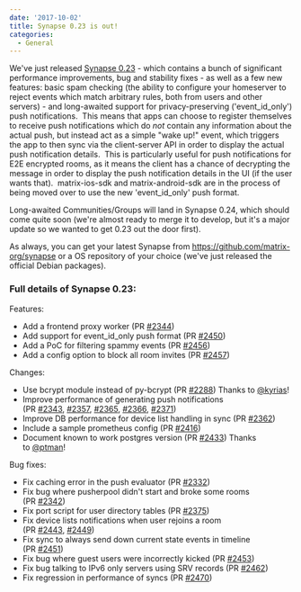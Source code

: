 ```yaml
---
date: '2017-10-02'
title: Synapse 0.23 is out!
categories:
  - General
---
```


We've just released <a href="https://github.com/matrix-org/synapse/releases/tag/v0.23.0">Synapse 0.23</a> - which contains a bunch of significant performance improvements, bug and stability fixes - as well as a few new features: basic spam checking (the ability to configure your homeserver to reject events which match arbitrary rules, both from users and other servers) - and long-awaited support for privacy-preserving ('event_id_only') push notifications.  This means that apps can choose to register themselves to receive push notifications which do *not* contain any information about the actual push, but instead act as a simple "wake up!" event, which triggers the app to then sync via the client-server API in order to display the actual push notification details.  This is particularly useful for push notifications for E2E encrypted rooms, as it means the client has a chance of decrypting the message in order to display the push notification details in the UI (if the user wants that).  matrix-ios-sdk and matrix-android-sdk are in the process of being moved over to use the new 'event_id_only' push format.

Long-awaited Communities/Groups will land in Synapse 0.24, which should come quite soon (we're almost ready to merge it to develop, but it's a major update so we wanted to get 0.23 out the door first).

As always, you can get your latest Synapse from <a href="https://github.com/matrix-org/synapse">https://github.com/matrix-org/synapse</a> or a OS repository of your choice (we've just released the official Debian packages).
<h3>Full details of Synapse 0.23:</h3>
Features:
<ul>
 	<li>Add a frontend proxy worker (PR <a class="issue-link js-issue-link" href="https://github.com/matrix-org/synapse/pull/2344" data-error-text="Failed to load issue title" data-id="241327229" data-permission-text="Issue title is private" data-url="https://github.com/matrix-org/synapse/issues/2344">#2344</a>)</li>
 	<li>Add support for event_id_only push format (PR <a class="issue-link js-issue-link" href="https://github.com/matrix-org/synapse/pull/2450" data-error-text="Failed to load issue title" data-id="258504959" data-permission-text="Issue title is private" data-url="https://github.com/matrix-org/synapse/issues/2450">#2450</a>)</li>
 	<li>Add a PoC for filtering spammy events (PR <a class="issue-link js-issue-link" href="https://github.com/matrix-org/synapse/pull/2456" data-error-text="Failed to load issue title" data-id="258768438" data-permission-text="Issue title is private" data-url="https://github.com/matrix-org/synapse/issues/2456">#2456</a>)</li>
 	<li>Add a config option to block all room invites (PR <a class="issue-link js-issue-link" href="https://github.com/matrix-org/synapse/pull/2457" data-error-text="Failed to load issue title" data-id="258801420" data-permission-text="Issue title is private" data-url="https://github.com/matrix-org/synapse/issues/2457">#2457</a>)</li>
</ul>
Changes:
<ul>
 	<li>Use bcrypt module instead of py-bcrypt (PR <a class="issue-link js-issue-link" href="https://github.com/matrix-org/synapse/pull/2288" data-error-text="Failed to load issue title" data-id="236667408" data-permission-text="Issue title is private" data-url="https://github.com/matrix-org/synapse/issues/2288">#2288</a>) Thanks to <a class="user-mention" href="https://github.com/kyrias">@kyrias</a>!</li>
 	<li>Improve performance of generating push notifications (PR <a class="issue-link js-issue-link" href="https://github.com/matrix-org/synapse/pull/2343" data-error-text="Failed to load issue title" data-id="241258390" data-permission-text="Issue title is private" data-url="https://github.com/matrix-org/synapse/issues/2343">#2343</a>, <a class="issue-link js-issue-link" href="https://github.com/matrix-org/synapse/pull/2357" data-error-text="Failed to load issue title" data-id="241976794" data-permission-text="Issue title is private" data-url="https://github.com/matrix-org/synapse/issues/2357">#2357</a>, <a class="issue-link js-issue-link" href="https://github.com/matrix-org/synapse/pull/2365" data-error-text="Failed to load issue title" data-id="242655038" data-permission-text="Issue title is private" data-url="https://github.com/matrix-org/synapse/issues/2365">#2365</a>,
<a class="issue-link js-issue-link" href="https://github.com/matrix-org/synapse/pull/2366" data-error-text="Failed to load issue title" data-id="242658178" data-permission-text="Issue title is private" data-url="https://github.com/matrix-org/synapse/issues/2366">#2366</a>, <a class="issue-link js-issue-link" href="https://github.com/matrix-org/synapse/pull/2371" data-error-text="Failed to load issue title" data-id="243026516" data-permission-text="Issue title is private" data-url="https://github.com/matrix-org/synapse/issues/2371">#2371</a>)</li>
 	<li>Improve DB performance for device list handling in sync (PR <a class="issue-link js-issue-link" href="https://github.com/matrix-org/synapse/pull/2362" data-error-text="Failed to load issue title" data-id="242317186" data-permission-text="Issue title is private" data-url="https://github.com/matrix-org/synapse/issues/2362">#2362</a>)</li>
 	<li>Include a sample prometheus config (PR <a class="issue-link js-issue-link" href="https://github.com/matrix-org/synapse/pull/2416" data-error-text="Failed to load issue title" data-id="250649035" data-permission-text="Issue title is private" data-url="https://github.com/matrix-org/synapse/issues/2416">#2416</a>)</li>
 	<li>Document known to work postgres version (PR <a class="issue-link js-issue-link" href="https://github.com/matrix-org/synapse/pull/2433" data-error-text="Failed to load issue title" data-id="254647605" data-permission-text="Issue title is private" data-url="https://github.com/matrix-org/synapse/issues/2433">#2433</a>) Thanks to <a class="user-mention" href="https://github.com/ptman">@ptman</a>!</li>
</ul>
Bug fixes:
<ul>
 	<li>Fix caching error in the push evaluator (PR <a class="issue-link js-issue-link" href="https://github.com/matrix-org/synapse/pull/2332" data-error-text="Failed to load issue title" data-id="240510018" data-permission-text="Issue title is private" data-url="https://github.com/matrix-org/synapse/issues/2332">#2332</a>)</li>
 	<li>Fix bug where pusherpool didn't start and broke some rooms (PR <a class="issue-link js-issue-link" href="https://github.com/matrix-org/synapse/pull/2342" data-error-text="Failed to load issue title" data-id="241022132" data-permission-text="Issue title is private" data-url="https://github.com/matrix-org/synapse/issues/2342">#2342</a>)</li>
 	<li>Fix port script for user directory tables (PR <a class="issue-link js-issue-link" href="https://github.com/matrix-org/synapse/pull/2375" data-error-text="Failed to load issue title" data-id="244304452" data-permission-text="Issue title is private" data-url="https://github.com/matrix-org/synapse/issues/2375">#2375</a>)</li>
 	<li>Fix device lists notifications when user rejoins a room (PR <a class="issue-link js-issue-link" title="Send down device list change notif when member leaves/rejoins room" href="https://github.com/matrix-org/synapse/pull/2443" data-error-text="Failed to load issue title" data-id="255950357" data-permission-text="Issue title is private">#2443</a>, <a class="issue-link js-issue-link" href="https://github.com/matrix-org/synapse/pull/2449" data-error-text="Failed to load issue title" data-id="258504140" data-permission-text="Issue title is private" data-url="https://github.com/matrix-org/synapse/issues/2449">#2449</a>)</li>
 	<li>Fix sync to always send down current state events in timeline (PR <a class="issue-link js-issue-link" title="Don't filter out current state events from timeline" href="https://github.com/matrix-org/synapse/pull/2451" data-error-text="Failed to load issue title" data-id="258537401" data-permission-text="Issue title is private">#2451</a>)</li>
 	<li>Fix bug where guest users were incorrectly kicked (PR <a class="issue-link js-issue-link" title="Fix overzealous kicking of guest users" href="https://github.com/matrix-org/synapse/pull/2453" data-error-text="Failed to load issue title" data-id="258560872" data-permission-text="Issue title is private">#2453</a>)</li>
 	<li>Fix bug talking to IPv6 only servers using SRV records (PR <a class="issue-link js-issue-link" href="https://github.com/matrix-org/synapse/pull/2462" data-error-text="Failed to load issue title" data-id="259840408" data-permission-text="Issue title is private" data-url="https://github.com/matrix-org/synapse/issues/2462">#2462</a>)</li>
 	<li>Fix regression in performance of syncs (PR <a class="issue-link js-issue-link" title="Refactor to speed up incremental syncs" href="https://github.com/matrix-org/synapse/pull/2470" data-error-text="Failed to load issue title" data-id="260340514" data-permission-text="Issue title is private">#2470</a>)</li>
</ul>